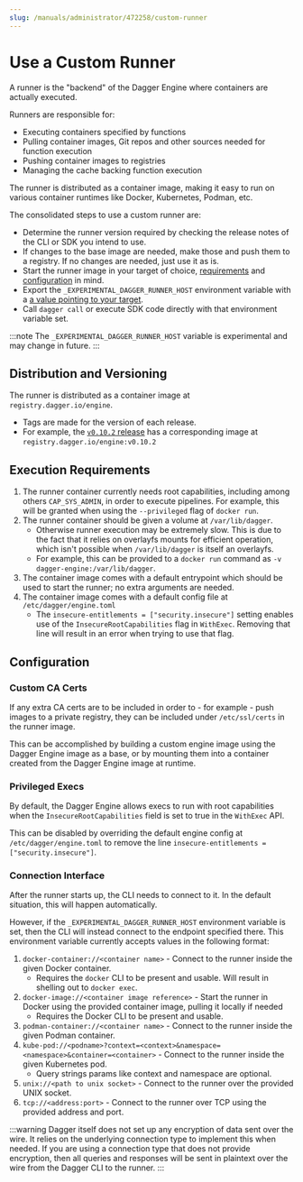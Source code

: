 ```yaml
---
slug: /manuals/administrator/472258/custom-runner
---
```


# Use a Custom Runner

A runner is the "backend" of the Dagger Engine where containers are actually executed.

Runners are responsible for:

- Executing containers specified by functions
- Pulling container images, Git repos and other sources needed for function execution
- Pushing container images to registries
- Managing the cache backing function execution

The runner is distributed as a container image, making it easy to run on various container runtimes like Docker, Kubernetes, Podman, etc.

The consolidated steps to use a custom runner are:

- Determine the runner version required by checking the release notes of the CLI or SDK you intend to use.
- If changes to the base image are needed, make those and push them to a registry. If no changes are needed, just use it as is.
- Start the runner image in your target of choice, [requirements](#execution-requirements) and [configuration](#configuration) in mind.
- Export the `_EXPERIMENTAL_DAGGER_RUNNER_HOST` environment variable with a [a value pointing to your target](#connection-interface).
- Call `dagger call` or execute SDK code directly with that environment variable set.

:::note
The `_EXPERIMENTAL_DAGGER_RUNNER_HOST` variable is experimental and may change in future.
:::

## Distribution and Versioning

The runner is distributed as a container image at `registry.dagger.io/engine`.

- Tags are made for the version of each release.
- For example, the [`v0.10.2` release](https://github.com/dagger/dagger/releases/tag/v0.10.2) has a corresponding image at `registry.dagger.io/engine:v0.10.2`

## Execution Requirements

1. The runner container currently needs root capabilities, including among others `CAP_SYS_ADMIN`, in order to execute pipelines. For example, this will be granted when using the `--privileged` flag of `docker run`.
1. The runner container should be given a volume at `/var/lib/dagger`.
    - Otherwise runner execution may be extremely slow. This is due to the fact that it relies on overlayfs mounts for efficient operation, which isn't possible when `/var/lib/dagger` is itself an overlayfs.
    - For example, this can be provided to a `docker run` command as `-v dagger-engine:/var/lib/dagger`.
1. The container image comes with a default entrypoint which should be used to start the runner; no extra arguments are needed.
1. The container image comes with a default config file at `/etc/dagger/engine.toml`
    - The `insecure-entitlements = ["security.insecure"]` setting enables use of the `InsecureRootCapabilities` flag in `WithExec`. Removing that line will result in an error when trying to use that flag.

## Configuration

### Custom CA Certs

If any extra CA certs are to be included in order to - for example - push images to a private registry, they can be included under `/etc/ssl/certs` in the runner image.

This can be accomplished by building a custom engine image using the Dagger Engine image as a base, or by mounting them into a container created from the Dagger Engine image at runtime.

### Privileged Execs

By default, the Dagger Engine allows execs to run with root capabilities when the `InsecureRootCapabilities` field is set to true in the `WithExec` API.

This can be disabled by overriding the default engine config at `/etc/dagger/engine.toml` to remove the line `insecure-entitlements = ["security.insecure"]`.

### Connection Interface

After the runner starts up, the CLI needs to connect to it. In the default situation, this will happen automatically.

However, if the `_EXPERIMENTAL_DAGGER_RUNNER_HOST` environment variable is set, then the CLI will instead connect to the endpoint specified there. This environment variable currently accepts values in the following format:

1. `docker-container://<container name>` - Connect to the runner inside the given Docker container.
    - Requires the `docker` CLI to be present and usable. Will result in shelling out to `docker exec`.
1. `docker-image://<container image reference>` - Start the runner in Docker using the provided container image, pulling it locally if needed
    - Requires the Docker CLI to be present and usable.
1. `podman-container://<container name>` - Connect to the runner inside the given Podman container.
1. `kube-pod://<podname>?context=<context>&namespace=<namespace>&container=<container>` - Connect to the runner inside the given Kubernetes pod.
    - Query strings params like context and namespace are optional.
1. `unix://<path to unix socket>` - Connect to the runner over the provided UNIX socket.
1. `tcp://<address:port>` - Connect to the runner over TCP using the provided address and port.

:::warning
Dagger itself does not set up any encryption of data sent over the wire. It relies on the underlying connection type to implement this when needed. If you are using a connection type that does not provide encryption, then all queries and responses will be sent in plaintext over the wire from the Dagger CLI to the runner.
:::
